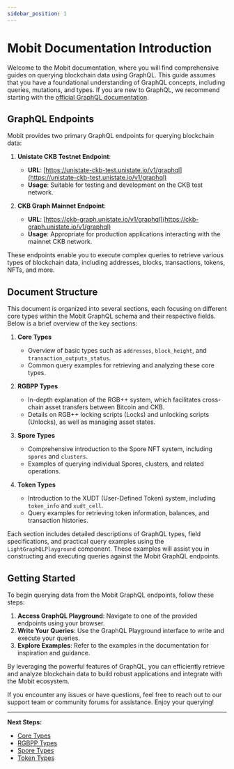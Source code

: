 ```yaml
---
sidebar_position: 1
---
```


# Mobit Documentation Introduction

Welcome to the Mobit documentation, where you will find comprehensive guides on querying blockchain data using GraphQL. This guide assumes that you have a foundational understanding of GraphQL concepts, including queries, mutations, and types. If you are new to GraphQL, we recommend starting with the [official GraphQL documentation](https://graphql.org/learn/).

## GraphQL Endpoints

Mobit provides two primary GraphQL endpoints for querying blockchain data:

1. **Unistate CKB Testnet Endpoint**:
   - **URL**: [https://unistate-ckb-test.unistate.io/v1/graphql](https://unistate-ckb-test.unistate.io/v1/graphql)
   - **Usage**: Suitable for testing and development on the CKB test network.

2. **CKB Graph Mainnet Endpoint**:
   - **URL**: [https://ckb-graph.unistate.io/v1/graphql](https://ckb-graph.unistate.io/v1/graphql)
   - **Usage**: Appropriate for production applications interacting with the mainnet CKB network.

These endpoints enable you to execute complex queries to retrieve various types of blockchain data, including addresses, blocks, transactions, tokens, NFTs, and more.

## Document Structure

This document is organized into several sections, each focusing on different core types within the Mobit GraphQL schema and their respective fields. Below is a brief overview of the key sections:

1. **Core Types**
   - Overview of basic types such as `addresses`, `block_height`, and `transaction_outputs_status`.
   - Common query examples for retrieving and analyzing these core types.

2. **RGBPP Types**
   - In-depth explanation of the RGB++ system, which facilitates cross-chain asset transfers between Bitcoin and CKB.
   - Details on RGB++ locking scripts (Locks) and unlocking scripts (Unlocks), as well as managing asset states.

3. **Spore Types**
   - Comprehensive introduction to the Spore NFT system, including `spores` and `clusters`.
   - Examples of querying individual Spores, clusters, and related operations.

4. **Token Types**
   - Introduction to the XUDT (User-Defined Token) system, including `token_info` and `xudt_cell`.
   - Query examples for retrieving token information, balances, and transaction histories.

Each section includes detailed descriptions of GraphQL types, field specifications, and practical query examples using the `LightGraphQLPlayground` component. These examples will assist you in constructing and executing queries against the Mobit GraphQL endpoints.

## Getting Started

To begin querying data from the Mobit GraphQL endpoints, follow these steps:

1. **Access GraphQL Playground**: Navigate to one of the provided endpoints using your browser.
2. **Write Your Queries**: Use the GraphQL Playground interface to write and execute your queries.
3. **Explore Examples**: Refer to the examples in the documentation for inspiration and guidance.

By leveraging the powerful features of GraphQL, you can efficiently retrieve and analyze blockchain data to build robust applications and integrate with the Mobit ecosystem.

If you encounter any issues or have questions, feel free to reach out to our support team or community forums for assistance. Enjoy your querying!

---

**Next Steps:**

- [Core Types](/core-types)
- [RGBPP Types](/rgbpp-types)
- [Spore Types](/spore-types)
- [Token Types](/token-types)
